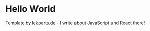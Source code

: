 # Hello World

Template by [lekoarts.de](https://www.lekoarts.de?utm_source=cara&utm_medium=Starter) - I write about JavaScript and React there!
